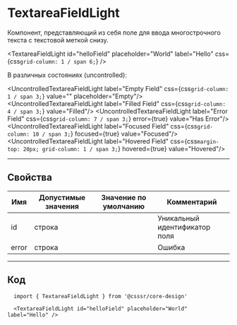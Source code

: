 
# TextareaFieldLight

Компонент, представляющий из себя поле для ввода многострочного текста с текстовой меткой снизу.

<TextareaFieldLight
  id="helloField"
  placeholder="World"
  label="Hello"
  css={css`
    grid-column: 1 / span 6;
  `}
/>

В различных состояниях (uncontrolled):

<UncontrolledTextareaFieldLight label="Empty Field" css={css`grid-column: 1 / span 3;`} value="" placeholder="Empty"/>
<UncontrolledTextareaFieldLight label="Filled Field" css={css`grid-column: 4 / span 3;`} value="Filled"/>
<UncontrolledTextareaFieldLight label="Error Field" css={css`grid-column: 7 / span 3;`} error={true} value="Has Error"/>
<UncontrolledTextareaFieldLight label="Focused Field" css={css`grid-column: 10 / span 3;`} focused={true} value="Focused"/>
<UncontrolledTextareaFieldLight label="Hovered Field" css={css`margin-top: 20px; grid-column: 1 / span 3;`} hovered={true} value="Hovered"/>

---

## Свойства

| Имя   | Допустимые значения | Значение по умолчанию | Комментарий                   |
| ----- | ------------------- | --------------------- | ----------------------------- |
| id    | строка              |                       | Уникальный идентификатор поля |
| error | строка              |                       | Ошибка                        |

---

## Код

```
  import { TextareaFieldLight } from '@csssr/core-design'

  <TextareaFieldLight id="helloField" placeholder="World" label="Hello" />
```
